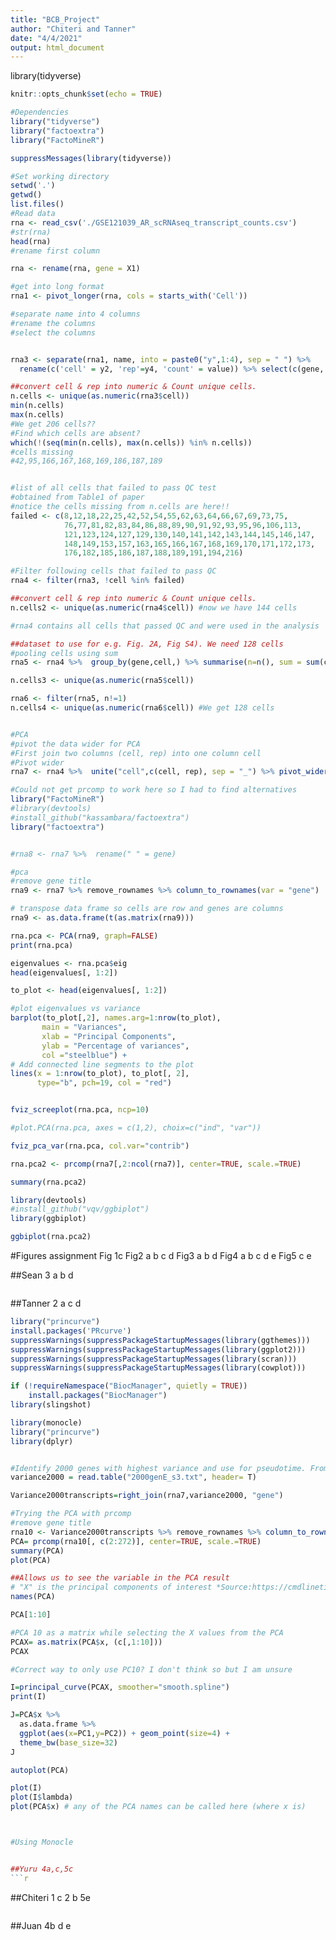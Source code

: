```yaml
---
title: "BCB_Project"
author: "Chiteri and Tanner"
date: "4/4/2021"
output: html_document
---
```


library(tidyverse)
```r
knitr::opts_chunk$set(echo = TRUE)
```
```r
#Dependencies
library("tidyverse")
library("factoextra")
library("FactoMineR")
```

```r
suppressMessages(library(tidyverse))
```

```r
#Set working directory
setwd('.')
getwd()
list.files()
#Read data
rna <- read_csv('./GSE121039_AR_scRNAseq_transcript_counts.csv')
#str(rna)
head(rna)
#rename first column

rna <- rename(rna, gene = X1)

#get into long format
rna1 <- pivot_longer(rna, cols = starts_with('Cell'))

#separate name into 4 columns
#rename the columns
#select the columns


rna3 <- separate(rna1, name, into = paste0("y",1:4), sep = " ") %>% 
  rename(c('cell' = y2, 'rep'=y4, 'count' = value)) %>% select(c(gene, cell, rep, count))

##convert cell & rep into numeric & Count unique cells.
n.cells <- unique(as.numeric(rna3$cell))
min(n.cells)
max(n.cells)
#We get 206 cells??
#Find which cells are absent?
which(!(seq(min(n.cells), max(n.cells)) %in% n.cells))
#cells missing
#42,95,166,167,168,169,186,187,189


#list of all cells that failed to pass QC test
#obtained from Table1 of paper
#notice the cells missing from n.cells are here!!
failed <- c(8,12,18,22,25,42,52,54,55,62,63,64,66,67,69,73,75,
            76,77,81,82,83,84,86,88,89,90,91,92,93,95,96,106,113,
            121,123,124,127,129,130,140,141,142,143,144,145,146,147,
            148,149,153,157,163,165,166,167,168,169,170,171,172,173,
            176,182,185,186,187,188,189,191,194,216)

#Filter following cells that failed to pass QC
rna4 <- filter(rna3, !cell %in% failed)

##convert cell & rep into numeric & Count unique cells.
n.cells2 <- unique(as.numeric(rna4$cell)) #now we have 144 cells

#rna4 contains all cells that passed QC and were used in the analysis

##dataset to use for e.g. Fig. 2A, Fig S4). We need 128 cells
#pooling cells using sum
rna5 <- rna4 %>%  group_by(gene,cell,) %>% summarise(n=n(), sum = sum(count))

n.cells3 <- unique(as.numeric(rna5$cell))

rna6 <- filter(rna5, n!=1)
n.cells4 <- unique(as.numeric(rna6$cell)) #We get 128 cells


#PCA
#pivot the data wider for PCA
#First join two columns (cell, rep) into one column cell
#Pivot wider
rna7 <- rna4 %>%  unite("cell",c(cell, rep), sep = "_") %>% pivot_wider(names_from = cell, values_from = count, names_prefix='cell')

#Could not get prcomp to work here so I had to find alternatives
library("FactoMineR")
#library(devtools)
#install_github("kassambara/factoextra")
library("factoextra")


#rna8 <- rna7 %>%  rename(" " = gene)

#pca
#remove gene title
rna9 <- rna7 %>% remove_rownames %>% column_to_rownames(var = "gene")

# transpose data frame so cells are row and genes are columns
rna9 <- as.data.frame(t(as.matrix(rna9)))

rna.pca <- PCA(rna9, graph=FALSE)
print(rna.pca)

eigenvalues <- rna.pca$eig
head(eigenvalues[, 1:2])

to_plot <- head(eigenvalues[, 1:2])

#plot eigenvalues vs variance
barplot(to_plot[,2], names.arg=1:nrow(to_plot), 
       main = "Variances",
       xlab = "Principal Components",
       ylab = "Percentage of variances",
       col ="steelblue") +
# Add connected line segments to the plot
lines(x = 1:nrow(to_plot), to_plot[, 2], 
      type="b", pch=19, col = "red")


fviz_screeplot(rna.pca, ncp=10)
```
```r

#plot.PCA(rna.pca, axes = c(1,2), choix=c("ind", "var"))

fviz_pca_var(rna.pca, col.var="contrib")
```

```r
rna.pca2 <- prcomp(rna7[,2:ncol(rna7)], center=TRUE, scale.=TRUE)

summary(rna.pca2)
```
```r
library(devtools)
#install_github("vqv/ggbiplot")
library(ggbiplot)

ggbiplot(rna.pca2)
```
#Figures assignment
Fig 1c
Fig2 a b c d
Fig3 a b d
Fig4 a b c d e
Fig5 c e

##Sean 3 a b d
```r

```


##Tanner 2 a c d
```r
library("princurve")
install.packages('PRcurve')
suppressWarnings(suppressPackageStartupMessages(library(ggthemes)))
suppressWarnings(suppressPackageStartupMessages(library(ggplot2)))
suppressWarnings(suppressPackageStartupMessages(library(scran)))
suppressWarnings(suppressPackageStartupMessages(library(cowplot)))

if (!requireNamespace("BiocManager", quietly = TRUE))
    install.packages("BiocManager")
library(slingshot)

library(monocle)
library("princurve")
library(dplyr)


#Identify 2000 genes with highest variance and use for pseudotime. From fig. S3
variance2000 = read.table("2000genE_s3.txt", header= T)

Variance2000transcripts=right_join(rna7,variance2000, "gene")

#Trying the PCA with prcomp
#remove gene title
rna10 <- Variance2000transcripts %>% remove_rownames %>% column_to_rownames(var = "gene")
PCA= prcomp(rna10[, c(2:272)], center=TRUE, scale.=TRUE)
summary(PCA)
plot(PCA)

##Allows us to see the variable in the PCA result
# "X" is the principal components of interest *Source:https://cmdlinetips.com/2019/04/introduction-to-pca-with-r-using-prcomp/
names(PCA)

PCA[1:10]

#PCA 10 as a matrix while selecting the X values from the PCA
PCAX= as.matrix(PCA$x, (c[,1:10]))
PCAX

#Correct way to only use PC10? I don't think so but I am unsure

I=principal_curve(PCAX, smoother="smooth.spline")
print(I)

J=PCA$x %>% 
  as.data.frame %>%
  ggplot(aes(x=PC1,y=PC2)) + geom_point(size=4) +
  theme_bw(base_size=32)
J

autoplot(PCA)

plot(I)
plot(I$lambda)
plot(PCA$x) # any of the PCA names can be called here (where x is)



#Using Monocle


##Yuru 4a,c,5c
```r

```

##Chiteri 1 c 2 b 5e
```r

```

##Juan 4b d e
```r

```


